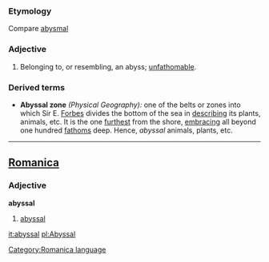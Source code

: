 ===Etymology===
Compare [[abysmal]]
===Adjective===
#Belonging to, or resembling, an abyss; [[unfathomable]].
===Derived terms===
*'''Abyssal zone''' ''(Physical Geography):'' one of the belts or zones into which Sir E. [[Forbes]] divides the bottom of the sea in [[describing]] its plants, animals, etc. It is the one [[furthest]] from the shore, [[embracing]] all beyond one hundred [[fathoms]] deep. Hence, ''abyssal'' animals, plants, etc.
----

==[[Romanica]]==
[[Category:Romanica language]]
===Adjective===
<b>abyssal</b>
#[[abyssal]]

[[it:abyssal]]
[[pl:Abyssal]]